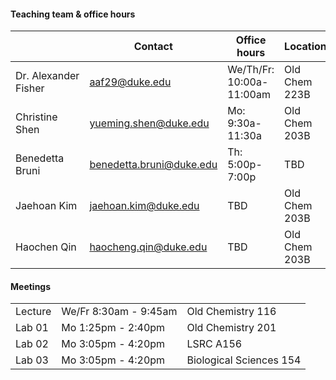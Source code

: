 #### Teaching team & office hours

|                      | Contact                                                     | Office hours         | Location              |
|------------------|------------------|------------------|------------------|
| Dr. Alexander Fisher | [aaf29\@duke.edu](aaf29@duke.edu)                           | We/Th/Fr: 10:00a-11:00am | Old Chem 223B         |
| Christine Shen       | [yueming.shen@duke.edu](yueming.shen@duke.edu) | Mo: 9:30a-11:30a      | Old Chem 203B         |
| Benedetta Bruni           | [benedetta.bruni@duke.edu](benedetta.bruni@duke.edu)             | Th: 5:00p-7:00p     | TBD        |
| Jaehoan Kim              | [jaehoan.kim@duke.edu](jaehoan.kim@duke.edu)                 | TBD    | Old Chem 203B         |
| Haochen Qin        | [haocheng.qin@duke.edu](haocheng.qin@duke.edu)                 | TBD     | Old Chem 203B |

#### Meetings

|         |                     |                           |
|---------|---------------------|---------------------------|
| Lecture | We/Fr 8:30am - 9:45am | Old Chemistry 116 |
| Lab 01  | Mo 1:25pm - 2:40pm  | Old Chemistry 201           |
| Lab 02  | Mo 3:05pm - 4:20pm  | LSRC A156         |
| Lab 03  | Mo 3:05pm - 4:20pm  | Biological Sciences 154         |
